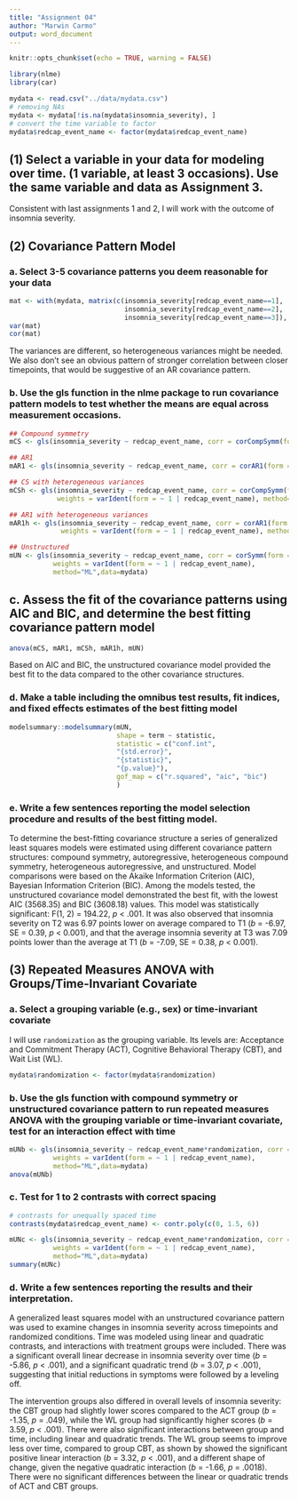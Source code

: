 ```yaml
---
title: "Assignment 04"
author: "Marwin Carmo"
output: word_document
---
```


```r
knitr::opts_chunk$set(echo = TRUE, warning = FALSE)
```

```r
library(nlme)
library(car)
```

```r
mydata <- read.csv("../data/mydata.csv")
# removing NAs
mydata <- mydata[!is.na(mydata$insomnia_severity), ]
# convert the time variable to factor
mydata$redcap_event_name <- factor(mydata$redcap_event_name)

```


## (1)	Select a variable in your data for modeling over time. (1 variable, at least 3 occasions). Use the same variable and data as Assignment 3.

Consistent with last assignments 1 and 2, I will work with the outcome of insomnia severity.

## (2)	Covariance Pattern Model

### a.	Select 3-5 covariance patterns you deem reasonable for your data

```r
mat <- with(mydata, matrix(c(insomnia_severity[redcap_event_name==1], 
                             insomnia_severity[redcap_event_name==2], 
                             insomnia_severity[redcap_event_name==3]), ncol = 3))
var(mat)
cor(mat)
```

The variances are different, so heterogeneous variances might be needed. We also don't see an obvious pattern of stronger correlation between closer timepoints, that would be suggestive of an AR covariance pattern.

### b.	Use the gls function in the nlme package to run covariance pattern models to test whether the means are equal across measurement occasions. 

```r
## Compound symmetry
mCS <- gls(insomnia_severity ~ redcap_event_name, corr = corCompSymm(form = ~1|record_id), method="ML",data=mydata)

## AR1
mAR1 <- gls(insomnia_severity ~ redcap_event_name, corr = corAR1(form = ~1|record_id), method="ML", data=mydata)

## CS with heterogeneous variances
mCSh <- gls(insomnia_severity ~ redcap_event_name, corr = corCompSymm(form = ~1|record_id), 
            weights = varIdent(form = ~ 1 | redcap_event_name), method="ML",data=mydata)

## AR1 with heterogeneous variances
mAR1h <- gls(insomnia_severity ~ redcap_event_name, corr = corAR1(form = ~1|record_id),
             weights = varIdent(form = ~ 1 | redcap_event_name), method="ML", data=mydata)

## Unstructured
mUN <- gls(insomnia_severity ~ redcap_event_name, corr = corSymm(form = ~1|record_id),
           weights = varIdent(form = ~ 1 | redcap_event_name),
           method="ML",data=mydata)
```

## c.	Assess the fit of the covariance patterns using AIC and BIC, and determine the best fitting covariance pattern model

```r
anova(mCS, mAR1, mCSh, mAR1h, mUN)
```

Based on AIC and BIC, the unstructured covariance model provided the best fit to the data compared to the other covariance structures.

### d.	Make a table including the omnibus test results, fit indices, and fixed effects estimates of the best fitting model

```r
modelsummary::modelsummary(mUN,
                           shape = term ~ statistic,
                           statistic = c("conf.int",
                           "{std.error}", 
                           "{statistic}",
                           "{p.value}"),
                           gof_map = c("r.squared", "aic", "bic")
                           )
```

### e.	Write a few sentences reporting the model selection procedure and results of the best fitting model.

To determine the best-fitting covariance structure a series of generalized least squares models were estimated using different covariance pattern structures: compound symmetry, autoregressive, heterogeneous compound symmetry, heterogeneous autoregressive, and unstructured. Model comparisons were based on the Akaike Information Criterion (AIC), Bayesian Information Criterion (BIC). Among the models tested, the unstructured covariance model demonstrated the best fit, with the lowest AIC (3568.35) and BIC (3608.18) values. This model was statistically significant: F(1, 2) = 194.22, *p* < .001. It was also observed that insomnia severity on T2 was 6.97 points lower on average compared to T1  (*b* = -6.97, SE = 0.39, *p* < 0.001), and that the average insomnia severity at T3 was 7.09 points lower than the average at T1 (*b* = -7.09, SE = 0.38, *p* < 0.001).

## (3)	Repeated Measures ANOVA with Groups/Time-Invariant Covariate

### a.	Select a grouping variable (e.g., sex) or time-invariant covariate

I will use `randomization` as the grouping variable. Its levels are: Acceptance and Commitment Therapy (ACT), Cognitive Behavioral Therapy (CBT), and Wait List (WL).

```r
mydata$randomization <- factor(mydata$randomization)
```

### b.	Use the gls function with compound symmetry or unstructured covariance pattern to run repeated measures ANOVA with the grouping variable or time-invariant covariate, test for an interaction effect with time

```r
mUNb <- gls(insomnia_severity ~ redcap_event_name*randomization, corr = corSymm(form = ~1|record_id),
           weights = varIdent(form = ~ 1 | redcap_event_name),
           method="ML",data=mydata)
anova(mUNb)
```

### c.	Test for 1 to 2 contrasts with correct spacing


```r
# contrasts for unequally spaced time
contrasts(mydata$redcap_event_name) <- contr.poly(c(0, 1.5, 6))

mUNc <- gls(insomnia_severity ~ redcap_event_name*randomization, corr = corSymm(form = ~1|record_id),
           weights = varIdent(form = ~ 1 | redcap_event_name),
           method="ML",data=mydata)
summary(mUNc)
```

### d.	Write a few sentences reporting the results and their interpretation.

A generalized least squares model with an unstructured covariance pattern was used to examine changes in insomnia severity across timepoints and randomized conditions. Time was modeled using linear and quadratic contrasts, and interactions with treatment groups were included. There was a significant overall linear decrease in insomnia severity over time (*b* = -5.86, *p* < .001), and a significant quadratic trend (*b* = 3.07, *p* < .001), suggesting that initial reductions in symptoms were followed by a leveling off.

The intervention groups also differed in overall levels of insomnia severity: the CBT group had slightly lower scores compared to the ACT group (*b* = -1.35, *p* = .049), while the WL group had significantly higher scores (*b* = 3.59, *p* < .001).  There were also significant interactions between group and time, including linear and quadratic trends. The WL group seems to improve less over time, compared to group CBT, as shown by showed the significant positive linear interaction (*b* = 3.32, *p* < .001), and a different shape of change, given the negative quadratic interaction (*b* = -1.66, *p* = .0018). There were no significant differences between the linear or quadratic trends of ACT and CBT groups.
